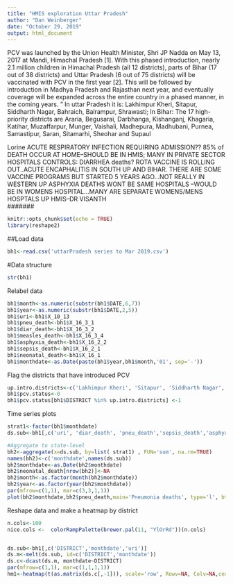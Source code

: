 ```yaml
---
title: "HMIS exploration Uttar Pradesh"
author: "Dan Weinberger"
date: "October 29, 2019"
output: html_document
---
```


PCV was launched by the Union Health Minister, Shri JP Nadda on May 13, 2017 at Mandi,
Himachal Pradesh [1]. With this phased introduction, nearly 2.1 million children in
Himachal Pradesh (all 12 districts), parts of Bihar (17 out of 38 districts)
and Uttar Pradesh (6 out of 75 districts) will be vaccinated with PCV in the first year [2].
This will be followed by introduction in Madhya Pradesh and Rajasthan next year, and eventually coverage will be expanded across the entire country in a phased manner, in the coming years. "
In uttar Pradesh it is: Lakhimpur Kheri, Sitapur, Siddharth Nagar, Bahraich, Balrampur, Shrawasti;
In Bihar:  The 17 high-priority districts are  Araria, Begusarai, Darbhanga, Kishanganj, Khagaria, Katihar,
Muzaffarpur, Munger, Vaishali, Madhepura, Madhubani, Purnea, Samastipur, Saran, Sitamarhi, Sheohar and Supaul

#######
Lorine
ACUTE RESPIRATORY INFECTION REQUIRING ADMISSION??
85% of DEATH OCCUR AT HOME--SHOULD BE IN HMIS; MANY
IN PRIVATE SECTOR HOSPITALS 
CONTROLS: DIARRHEA deaths? ROTA VACCINE IS ROLLING OUT..ACUTE ENCAPHALITIS IN SOUTH UP AND BIHAR. THERE ARE SOME VACCINE PROGRAMS BUT STARTED 5 YEARS AGO...NOT REALLY IN WESTERN UP
ASPHYXIA DEATHS WONT BE SAME HOSPITALS --WOULD BE IN WOMENS HOSPITAL...MANY ARE SEPARATE WOMENS/MENS HOSPTALS
UP HMIS--DR VISANTH  
#######
 
 
```r
knitr::opts_chunk$set(echo = TRUE)
library(reshape2)

```

##Load data
```r
bh1<-read.csv('uttarPradesh series to Mar 2019.csv')

```

#Data structure
```r
str(bh1)

```

Relabel data 
```r
bh1$month<-as.numeric(substr(bh1$DATE,6,7))
bh1$year<-as.numeric(substr(bh1$DATE,2,5))
bh1$uri<-bh1$X_10_13
bh1$pneu_death<-bh1$X_16_3_1
bh1$diar_death<-bh1$X_16_3_2
bh1$measles_death<-bh1$X_16_3_4
bh1$asphyxia_death<-bh1$X_16_2_2
bh1$sepsis_death<-bh1$X_16_2_1
bh1$neonatal_death<-bh1$X_16_1
bh1$monthdate<-as.Date(paste(bh1$year,bh1$month,'01', sep='-'))
```

Flag the districts that have introduced PCV
```r
up.intro.districts<-c('Lakhimpur Kheri', 'Sitapur', 'Siddharth Nagar', 'Bahraich', 'Balrampur', 'Shrawasti')
bh1$pcv.status<-0
bh1$pcv.status[bh1$DISTRICT %in% up.intro.districts] <-1
```

Time series plots
```r

strat1<-factor(bh1$monthdate)
ds.sub<-bh1[,c('uri', 'diar_death', 'pneu_death','sepsis_death','asphyxia_death', 'measles_death', 'neonatal_death')]

#Aggregate to state-level
bh2<-aggregate(x=ds.sub, by=list( strat1) , FUN='sum', na.rm=TRUE) 
names(bh2)<-c('monthdate',names(ds.sub))
bh2$monthdate<-as.Date(bh2$monthdate)
bh2$neonatal_death[nrow(bh2)]<-NA
bh2$month<-as.factor(month(bh2$monthdate))
bh2$year<-as.factor(year(bh2$monthdate))
par(mfrow=c(1,1), mar=c(3,3,1,1))
plot(bh2$monthdate,bh2$pneu_death,main='Pneumonia deaths', type='l', bty='l')
```
Reshape data and make a heatmap by district
```r
n.cols<-100
nice.cols <-  colorRampPalette(brewer.pal(11, "YlOrRd"))(n.cols)


ds.sub<-bh1[,c('DISTRICT','monthdate','uri')]
ds.m<-melt(ds.sub, id=c('DISTRICT','monthdate'))
ds.c<-dcast(ds.m, monthdate~DISTRICT)
par(mfrow=c(1,1), mar=c(1,1,1,1))
hm1<-heatmap(t(as.matrix(ds.c[,-1])), scale='row', Rowv=NA, Colv=NA,cexRow =0.5, col=nice.cols)

```

